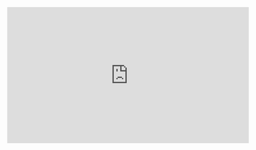 <iframe 
  width="560" 
  height="315" 
  src="https://www.youtube.com/embed/Df8VcbWW_BM?si=4e9F9b2j4diEaK_I" 
  title="YouTube video player" 
  frameborder="0" 
  allow="accelerometer; autoplay; clipboard-write;  encrypted-media; gyroscope; picture-in-picture; web-share" 
  referrerpolicy="strict-origin-when-cross-origin" 
  allowfullscreen>
</iframe>